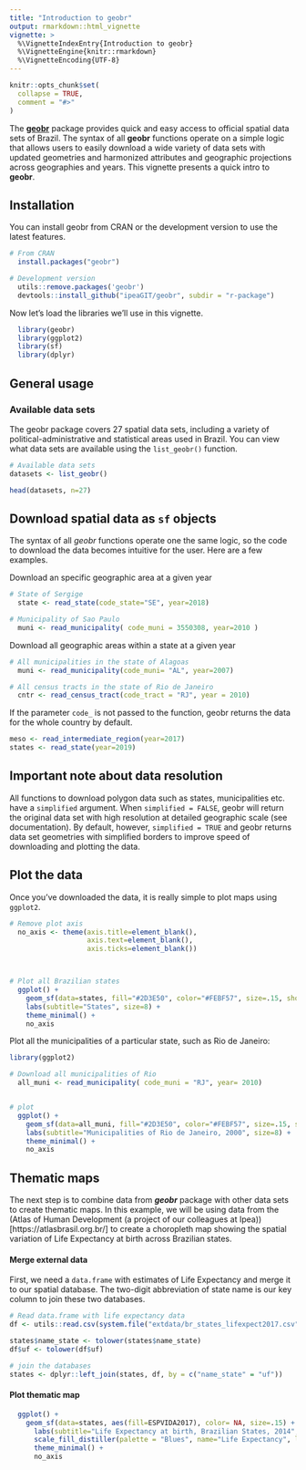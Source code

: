 ```yaml
---
title: "Introduction to geobr"
output: rmarkdown::html_vignette
vignette: >
  %\VignetteIndexEntry{Introduction to geobr}
  %\VignetteEngine{knitr::rmarkdown}
  %\VignetteEncoding{UTF-8}
---
```


```r
knitr::opts_chunk$set(
  collapse = TRUE,
  comment = "#>"
)
```

The [**geobr**](https://github.com/ipeaGIT/geobr) package provides quick and easy access to official spatial data sets of Brazil. The syntax of all **geobr** functions operate on a simple logic that allows users to easily download a wide variety of data sets with updated geometries and harmonized attributes and geographic projections across geographies and years. This vignette presents a quick intro to **geobr**.


## Installation

You can install geobr from CRAN or the development version to use the latest features.

```r
# From CRAN
  install.packages("geobr")

# Development version
  utils::remove.packages('geobr')
  devtools::install_github("ipeaGIT/geobr", subdir = "r-package")

```

Now let's load the libraries we'll use in this vignette.

```r
  library(geobr)
  library(ggplot2)
  library(sf)
  library(dplyr)
```



## General usage

### Available data sets

The geobr package covers 27 spatial data sets, including a variety of political-administrative and statistical areas used in Brazil. You can view what data sets are available using the `list_geobr()` function.

```r
# Available data sets
datasets <- list_geobr()

head(datasets, n=27)

```


## Download spatial data as `sf` objects

The syntax of all *geobr* functions operate one the same logic, so the code to download the data becomes intuitive for the user. Here are a few examples.

Download an specific geographic area at a given year
```r
# State of Sergige
  state <- read_state(code_state="SE", year=2018)

# Municipality of Sao Paulo
  muni <- read_municipality( code_muni = 3550308, year=2010 )

```


Download all geographic areas within a state at a given year
```r
# All municipalities in the state of Alagoas
  muni <- read_municipality(code_muni= "AL", year=2007)

# All census tracts in the state of Rio de Janeiro
  cntr <- read_census_tract(code_tract = "RJ", year = 2010)

```

If the parameter `code_` is not passed to the function, geobr returns the data for the whole country by default.

```r
meso <- read_intermediate_region(year=2017)
states <- read_state(year=2019)

```


## Important note about data resolution

All functions to download polygon data such as states, municipalities etc. have a `simplified` argument. When `simplified = FALSE`, geobr will return the original data set with high resolution at detailed geographic scale (see documentation). By default, however, `simplified = TRUE` and geobr returns data set geometries with simplified borders to improve speed of downloading and plotting the data.




## Plot the data


Once you've downloaded the data, it is really simple to plot maps using `ggplot2`.


```r
# Remove plot axis
  no_axis <- theme(axis.title=element_blank(),
                   axis.text=element_blank(),
                   axis.ticks=element_blank())



# Plot all Brazilian states
  ggplot() +
    geom_sf(data=states, fill="#2D3E50", color="#FEBF57", size=.15, show.legend = FALSE) +
    labs(subtitle="States", size=8) +
    theme_minimal() +
    no_axis

```

Plot all the municipalities of a particular state, such as Rio de Janeiro:

```r

library(ggplot2)

# Download all municipalities of Rio
  all_muni <- read_municipality( code_muni = "RJ", year= 2010)


# plot
  ggplot() +
    geom_sf(data=all_muni, fill="#2D3E50", color="#FEBF57", size=.15, show.legend = FALSE) +
    labs(subtitle="Municipalities of Rio de Janeiro, 2000", size=8) +
    theme_minimal() +
    no_axis
```


## Thematic maps

The next step is to combine  data from ***geobr*** package with other data sets to create thematic maps. In this example, we will be using data from the (Atlas of Human Development (a project of our colleagues at Ipea))[https://atlasbrasil.org.br/] to create a choropleth map showing the spatial variation of Life Expectancy at birth across Brazilian states.

#### Merge external data

First, we need a `data.frame` with estimates of Life Expectancy and merge it to our spatial database. The two-digit abbreviation of state name is our key column to join these two databases.

```r
# Read data.frame with life expectancy data
df <- utils::read.csv(system.file("extdata/br_states_lifexpect2017.csv", package = "geobr"), encoding = "UTF-8")

states$name_state <- tolower(states$name_state)
df$uf <- tolower(df$uf)

# join the databases
states <- dplyr::left_join(states, df, by = c("name_state" = "uf"))

```

#### Plot thematic map

```r
  ggplot() +
    geom_sf(data=states, aes(fill=ESPVIDA2017), color= NA, size=.15) +
      labs(subtitle="Life Expectancy at birth, Brazilian States, 2014", size=8) +
      scale_fill_distiller(palette = "Blues", name="Life Expectancy", limits = c(65,80)) +
      theme_minimal() +
      no_axis

```

